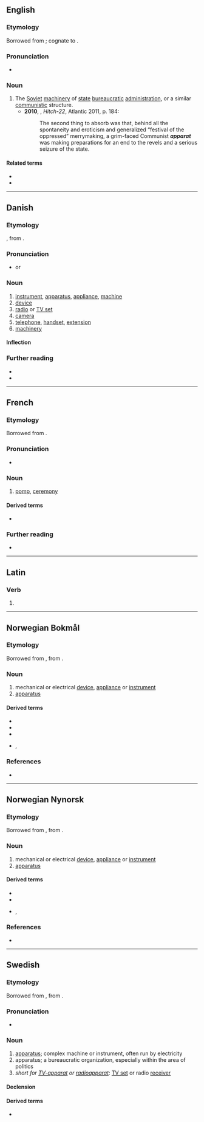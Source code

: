{{also|Apparat}}

==English==

===Etymology===
Borrowed from {{bor|en|ru|аппара́т||[[apparatus]], apparat}}; cognate to {{m|en|apparatus}}.

===Pronunciation===
* {{rhymes|en|ɑːt}}

===Noun===
{{en-noun}}

# The [[Soviet]] [[machinery]] of [[state]] [[bureaucratic]] [[administration]], or a similar [[communistic]] structure.
#* '''2010''', {{w|Christopher Hitchens}}, ''Hitch-22'', Atlantic 2011, p. 184:
#*: The second thing to absorb was that, behind all the spontaneity and eroticism and generalized “festival of the oppressed” merrymaking, a grim-faced Communist '''''apparat''''' was making preparations for an end to the revels and a serious seizure of the state.

====Related terms====
* {{l|en|apparatchik}}
* {{l|en|apparatus}}

----

==Danish==

===Etymology===
{{bor|da|de|Apparat||device, apparatus}}, from {{der|da|la|apparātus}}.

===Pronunciation===
* {{IPA|da|/aparat/|[ɑb̥ɑˈʁɑːˀd̥]}} or {{IPA|da|/apərat/|[ɑb̥əˈʁɑːˀd̥]}}

===Noun===
{{da-noun|et|er}}

# [[instrument]], [[apparatus]], [[appliance]], [[machine]]
# [[device]]
# [[radio]] or [[TV set]]
# [[camera]]
# [[telephone]], [[handset]], [[extension]]
# [[machinery]]

====Inflection====
{{da-noun-infl|et|er}}

===Further reading===
* {{R:Den Danske Ordbog}}
* {{pedialite|lang=da}}

----

==French==

===Etymology===
Borrowed from {{bor|fr|la|apparatus}}.

===Pronunciation===
* {{fr-IPA}}

===Noun===
{{fr-noun|m}}

# [[pomp]], [[ceremony]]

====Derived terms====
* {{l|fr|apparat critique}}

===Further reading===
* {{R:TLFi}}

----

==Latin==

===Verb===
{{la-verb-form|apparat}}

# {{inflection of|la|apparō||3|s|pres|actv|indc}}

----

==Norwegian Bokmål==

===Etymology===
Borrowed from {{bor|nb|fr|apparat}}, from {{der|nb|la|apparatus}}.

===Noun===
{{nb-noun-n3}}

# mechanical or electrical [[device]], [[appliance]] or [[instrument]]
# [[apparatus]]

====Derived terms====
* {{l|nb|fjernsynsapparat}}
* {{l|nb|forstørrelsesapparat}}
* {{l|nb|fotoapparat}}
* {{l|nb|kassaapparat}}, {{l|nb|kasseapparat}}

===References===
* {{R:The Bokmål Dictionary}}

----

==Norwegian Nynorsk==

===Etymology===
Borrowed from {{bor|nn|fr|apparat}}, from {{der|nn|la|apparatus}}.

===Noun===
{{nn-noun-n1}}

# mechanical or electrical [[device]], [[appliance]] or [[instrument]]
# [[apparatus]]

====Derived terms====
* {{l|nn|fjernsynsapparat}}
* {{l|nn|fotoapparat}}
* {{l|nn|kassaapparat}}, {{l|nn|kasseapparat}}

===References===
* {{R:The Nynorsk Dictionary}}

----

==Swedish==

===Etymology===
Borrowed from {{bor|sv|fr|apparat}}, from {{der|sv|la|apparatus}}.

===Pronunciation===
* {{audio|sv|Sv-en apparat.ogg|Audio}}

===Noun===
{{sv-noun|c}}

# [[apparatus]]; complex machine or instrument, often run by electricity
# apparatus; a bureaucratic organization, especially within the area of politics
# ''short for [[TV-apparat]] or [[radioapparat]]'': [[TV set]] or radio [[receiver]]

====Declension====
{{sv-infl-noun-c-er}}

====Derived terms====
* {{sense|bureaucratic organization}} {{l|sv|partiapparat}}